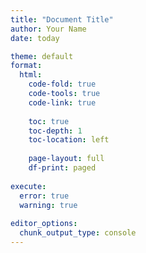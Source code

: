 ```yaml
---
title: "Document Title"
author: Your Name
date: today

theme: default
format:
  html:
    code-fold: true
    code-tools: true
    code-link: true
    
    toc: true
    toc-depth: 1
    toc-location: left
    
    page-layout: full
    df-print: paged
    
execute:
  error: true
  warning: true
  
editor_options: 
  chunk_output_type: console
---
```

